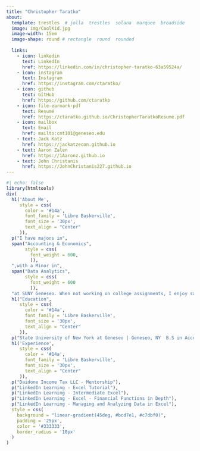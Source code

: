 ```yaml
---
title: "Christopher Taratko"
about:
  template: trestles  # jolla  trestles  solana  marquee  broadside
  image: img/CoolKid.jpg
  image-width: 15em
  image-shape: round # rectangle  round  rounded
  
  links:
    - icon: linkedin
      text: LinkedIn
      href: https://linkedin.com/in/christopher-taratko-63a59524a/
    - icon: instagram
      text: Instagram
      href: https://instagram.com/ctaratko/
    - icon: github
      text: GitHub
      href: https://github.com/ctaratko
    - icon: file-earmark-pdf
      text: Resumé
      href: https://ctaratko.github.io/ChristopherTaratkoResume.pdf
    - icon: mailbox
      text: Email
      href: mailto:cmt101@geneseo.edu
    - text: Jack Katz
      href: https://jackatzecon.github.io
    - text: Aaron Zalen
      href: https://1Aaronz.github.io
    - text: John Christanis
      href: https://JohnChristanis227.github.io
---
```

```r
#| echo: false
library(htmltools)
div(
  h1('About Me',
     style = css(
       color = '#14a',
       font_family = 'Libre Baskerville',
       font_size = '30px',
       text_align = "Center"
     )),
  p("I have majors in",
  span("Accounting & Economics", 
       style = css(
         font_weight = 600,
         )),
  ",with a Minor in",
  span("Data Analytics",
       style = css(
         font_weight = 600
         )),
  "at SUNY Geneseo. When not working on college assignments, I enjoy sailing, snowboarding, zip-lining, rock climbing and gaming. Other interesting facts about me is that I have a Level 1 Sailing Certification, I race sailboats competitively through the summer and winter seasons, and my hopes for my college education is to bring a balance within Data Analytics and Accounting. I see both of these majors as essential to each other, especially now that AI will cause job uncertainty in programmable positions and is being developed to predict markets."),
  h1("Education",
     style = css(
       color = '#14a',
       font_family = 'Libre Baskerville',
       font_size = '30px',
       text_align = "Center"
     )),
  p("State University of New York at Geneseo | Geneseo, NY  B.S in Accounting & Economics | Aug 2022 - May 2026 Minor in Data Analytics"),
  h1('Experience',
     style = css(
       color = '#14a',
       font_family = 'Libre Baskerville',
       font_size = '30px',
       text_align = "Center"
     )),
  p("Daidone Income Tax LLC - Mentorship"),
  p("LinkedIn Learning - Excel Tutorial"),
  p("LinkedIn Learning - Intermediate Excel"),
  p("LinkedIn Learning - Excel - Financial Functions in Depth"),
  p("LinkedIn Learning - Managing and Analyzing Data in Excel"),
  style = css(
    background = "linear-gradient(45deg, #bcd7e1, #c7dbf0)",
    padding = '25px',
    color = '#333333',
    border_radius = '10px'
  )
)
```
